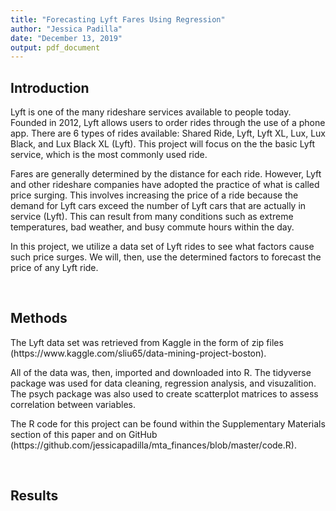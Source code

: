 ```yaml
---
title: "Forecasting Lyft Fares Using Regression"
author: "Jessica Padilla"
date: "December 13, 2019"
output: pdf_document
---
```


## Introduction

Lyft is one of the many rideshare services available to people today.  Founded in 2012, Lyft allows users to order rides through the use of a phone app.  There are 6 types of rides available: Shared Ride, Lyft, Lyft XL, Lux, Lux Black, and Lux Black XL (Lyft).  This project will focus on the the basic Lyft service, which is the most commonly used ride.  

Fares are generally determined by the distance for each ride.  However, Lyft and other rideshare companies have adopted the practice of what is called price surging.  This involves increasing the price of a ride because the demand for Lyft cars exceed the number of Lyft cars that are actually in service (Lyft).  This can result from many conditions such as extreme temperatures, bad weather, and busy commute hours within the day.

In this project, we utilize a data set of Lyft rides to see what factors cause such price surges.  We will, then, use the determined factors to forecast the price of any Lyft ride.

&nbsp;

## Methods

The Lyft data set was retrieved from Kaggle in the form of zip files (https://www.kaggle.com/sliu65/data-mining-project-boston).  

All of the data was, then, imported and downloaded into R.  The tidyverse package was used for data cleaning, regression analysis, and visuzalition. The psych package was also used to create scatterplot matrices to assess correlation between variables.

The R code for this project can be found within the Supplementary Materials section of this paper and on GitHub (https://github.com/jessicapadilla/mta_finances/blob/master/code.R).

&nbsp;

## Results



